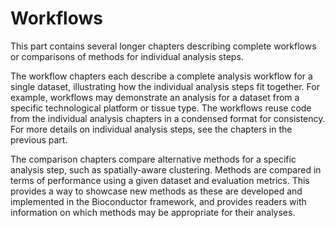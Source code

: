 # Workflows {#sec-workflows}

This part contains several longer chapters describing complete workflows or comparisons of methods for individual analysis steps.

The workflow chapters each describe a complete analysis workflow for a single dataset, illustrating how the individual analysis steps fit together. For example, workflows may demonstrate an analysis for a dataset from a specific technological platform or tissue type. The workflows reuse code from the individual analysis chapters in a condensed format for consistency. For more details on individual analysis steps, see the chapters in the previous part.

The comparison chapters compare alternative methods for a specific analysis step, such as spatially-aware clustering. Methods are compared in terms of performance using a given dataset and evaluation metrics. This provides a way to showcase new methods as these are developed and implemented in the Bioconductor framework, and provides readers with information on which methods may be appropriate for their analyses.
